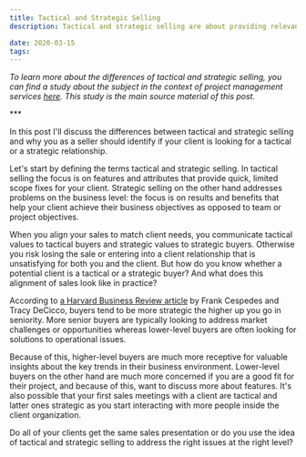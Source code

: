 ```yaml
---
title: Tactical and Strategic Selling
description: Tactical and strategic selling are about providing relevant information for your client and helping your contact communicate about your services to their peers

date: 2020-03-15
tags:
---
```


_To learn more about the differences of tactical and strategic selling, you can find a study about the subject in the context of project management services [here](https://www.pmi.org/learning/library/selling-project-management-senior-executives-143). This study is the main source material of this post._

\*\*\*

In this post I'll discuss the differences between tactical and strategic selling and why you as a seller should identify if your client is looking for a tactical or a strategic relationship.

Let's start by defining the terms tactical and strategic selling. In tactical selling the focus is on features and attributes that provide quick, limited scope fixes for your client. Strategic selling on the other hand addresses problems on the business level: the focus is on results and benefits that help your client achieve their business objectives as opposed to team or project objectives.

When you align your sales to match client needs, you communicate tactical values to tactical buyers and strategic values to strategic buyers. Otherwise you risk losing the sale or entering into a client relationship that is unsatisfying for both you and the client. But how do you know whether a potential client is a tactical or a strategic buyer? And what does this alignment of sales look like in practice?

According to [a Harvard Business Review article](https://hbr.org/2019/08/why-tell-them-something-they-dont-know-is-bad-advice-for-b2b-sales) by Frank Cespedes and Tracy DeCicco, buyers tend to be more strategic the higher up you go in seniority. More senior buyers are typically looking to address market challenges or opportunities whereas lower-level buyers are often looking for solutions to operational issues.

Because of this, higher-level buyers are much more receptive for valuable insights about the key trends in their business environment. Lower-level buyers on the other hand are much more concerned if you are a good fit for their project, and because of this, want to discuss more about features. It's also possible that your first sales meetings with a client are tactical and latter ones strategic as you start interacting with more people inside the client organization.

Do all of your clients get the same sales presentation or do you use the idea of tactical and strategic selling to address the right issues at the right level?
